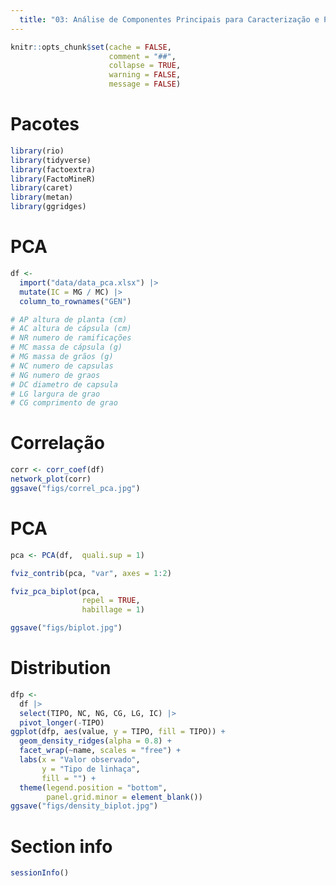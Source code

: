 ```yaml
---
  title: "03: Análise de Componentes Principais para Caracterização e Priorização de Variáveis em Genótipos de Linho (Linum usitatissimum, L.)"
---
```


```r
knitr::opts_chunk$set(cache = FALSE,
                      comment = "##",
                      collapse = TRUE,
                      warning = FALSE,
                      message = FALSE)

```


# Pacotes


```r
library(rio)
library(tidyverse)
library(factoextra)
library(FactoMineR)
library(caret)
library(metan)
library(ggridges)
```


# PCA
```r
df <- 
  import("data/data_pca.xlsx") |> 
  mutate(IC = MG / MC) |> 
  column_to_rownames("GEN")

# AP altura de planta (cm)
# AC altura de cápsula (cm)
# NR numero de ramificações
# MC massa de cápsula (g) 
# MG massa de grãos (g)
# NC numero de capsulas
# NG numero de graos
# DC diametro de capsula
# LG largura de grao
# CG comprimento de grao

```

# Correlação
```r
corr <- corr_coef(df)
network_plot(corr)
ggsave("figs/correl_pca.jpg")
```


# PCA
```r
pca <- PCA(df,  quali.sup = 1)

fviz_contrib(pca, "var", axes = 1:2)

fviz_pca_biplot(pca, 
                repel = TRUE,
                habillage = 1)

ggsave("figs/biplot.jpg")
```

# Distribution
```r
dfp <- 
  df |> 
  select(TIPO, NC, NG, CG, LG, IC) |> 
  pivot_longer(-TIPO)
ggplot(dfp, aes(value, y = TIPO, fill = TIPO)) +
  geom_density_ridges(alpha = 0.8) +
  facet_wrap(~name, scales = "free") +
  labs(x = "Valor observado",
       y = "Tipo de linhaça",
       fill = "") +
  theme(legend.position = "bottom",
        panel.grid.minor = element_blank())
ggsave("figs/density_biplot.jpg")
```

# Section info
```r
sessionInfo()
```

